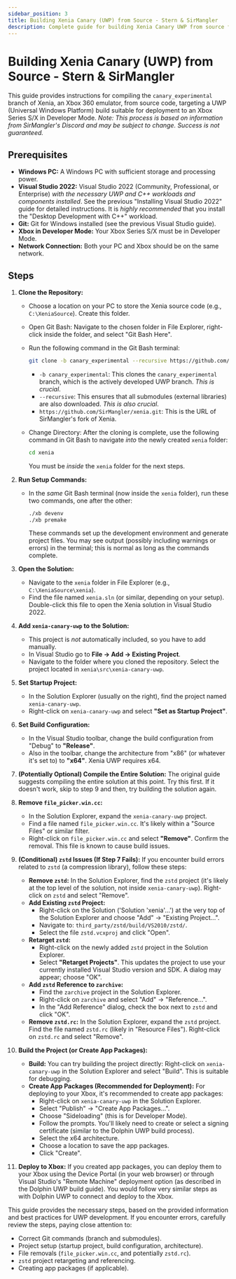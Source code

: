 ```yaml
---
sidebar_position: 3
title: Building Xenia Canary (UWP) from Source - Stern & SirMangler
description: Complete guide for building Xenia Canary UWP from source for Xbox deployment
---
```


# Building Xenia Canary (UWP) from Source - Stern & SirMangler

This guide provides instructions for compiling the `canary_experimental` branch of Xenia, an Xbox 360 emulator, from source code, targeting a UWP (Universal Windows Platform) build suitable for deployment to an Xbox Series S/X in Developer Mode.  *Note: This process is based on information from SirMangler's Discord and may be subject to change. Success is not guaranteed.*

## Prerequisites

*   **Windows PC:** A Windows PC with sufficient storage and processing power.
*   **Visual Studio 2022:**  Visual Studio 2022 (Community, Professional, or Enterprise) *with the necessary UWP and C++ workloads and components installed*.  See the previous "Installing Visual Studio 2022" guide for detailed instructions. It is *highly recommended* that you install the "Desktop Development with C++" workload.
*   **Git:** Git for Windows installed (see the previous Visual Studio guide).
*   **Xbox in Developer Mode:**  Your Xbox Series S/X must be in Developer Mode.
*   **Network Connection:** Both your PC and Xbox should be on the same network.

## Steps

1.  **Clone the Repository:**
    *   Choose a location on your PC to store the Xenia source code (e.g., `C:\XeniaSource`). Create this folder.
    *   Open Git Bash: Navigate to the chosen folder in File Explorer, right-click inside the folder, and select "Git Bash Here".
    *   Run the following command in the Git Bash terminal:

        ```bash
        git clone -b canary_experimental --recursive https://github.com/SirMangler/xenia.git
        ```

        *   `-b canary_experimental`: This clones the `canary_experimental` branch, which is the actively developed UWP branch.  *This is crucial*.
        *   `--recursive`: This ensures that all submodules (external libraries) are also downloaded. *This is also crucial*.
        *   `https://github.com/SirMangler/xenia.git`:  This is the URL of SirMangler's fork of Xenia.

    *   Change Directory:  After the cloning is complete, use the following command in Git Bash to navigate *into* the newly created `xenia` folder:

        ```bash
        cd xenia
        ```
        You must be *inside* the `xenia` folder for the next steps.

2.  **Run Setup Commands:**
    *   In the *same* Git Bash terminal (now inside the `xenia` folder), run these two commands, one after the other:

        ```bash
        ./xb devenv
        ./xb premake
        ```

        These commands set up the development environment and generate project files.  You may see output (possibly including warnings or errors) in the terminal; this is normal as long as the commands complete.

3.  **Open the Solution:**
    *   Navigate to the `xenia` folder in File Explorer (e.g., `C:\XeniaSource\xenia`).
    *   Find the file named `xenia.sln` (or similar, depending on your setup).  Double-click this file to open the Xenia solution in Visual Studio 2022.

4.  **Add `xenia-canary-uwp` to the Solution:**
     *  This project is *not* automatically included, so you have to add manually.
     * In Visual Studio go to **File -> Add -> Existing Project**.
     * Navigate to the folder where you cloned the repository. Select the project located in `xenia\src\xenia-canary-uwp`.

5.  **Set Startup Project:**
    *   In the Solution Explorer (usually on the right), find the project named `xenia-canary-uwp`.
    *   Right-click on `xenia-canary-uwp` and select **"Set as Startup Project"**.

6.  **Set Build Configuration:**
    *   In the Visual Studio toolbar, change the build configuration from "Debug" to **"Release"**.
    *   Also in the toolbar, change the architecture from "x86" (or whatever it's set to) to **"x64"**. Xenia UWP requires x64.

7.  **(Potentially Optional) Compile the Entire Solution:** The original guide suggests compiling the entire solution at this point. Try this first. If it doesn't work, skip to step 9 and then, try building the solution again.

8.  **Remove `file_picker.win.cc`:**
    *   In the Solution Explorer, expand the `xenia-canary-uwp` project.
    *   Find a file named `file_picker.win.cc`.  It's likely within a "Source Files" or similar filter.
    *   Right-click on `file_picker.win.cc` and select **"Remove"**.  Confirm the removal.  This file is known to cause build issues.

9. **(Conditional) `zstd` Issues (If Step 7 Fails):**  If you encounter build errors related to `zstd` (a compression library), follow these steps:

    *   **Remove `zstd`:** In the Solution Explorer, find the `zstd` project (it's likely at the top level of the solution, not inside `xenia-canary-uwp`).  Right-click on `zstd` and select "Remove".
    *   **Add Existing `zstd` Project:**
        *   Right-click on the Solution ('Solution 'xenia'...') at the very top of the Solution Explorer and choose "Add" -> "Existing Project...".
        *   Navigate to: `third_party/zstd/build/VS2010/zstd/`.
        *   Select the file `zstd.vcxproj` and click "Open".
    *   **Retarget `zstd`:**
        *   Right-click on the newly added `zstd` project in the Solution Explorer.
        *   Select **"Retarget Projects"**.  This updates the project to use your currently installed Visual Studio version and SDK. A dialog may appear; choose "OK".
    *   **Add `zstd` Reference to `zarchive`:**
        *   Find the `zarchive` project in the Solution Explorer.
        *   Right-click on `zarchive` and select "Add" -> "Reference...".
        *   In the "Add Reference" dialog, check the box next to `zstd` and click "OK".
    *   **Remove `zstd.rc`:**  In the Solution Explorer, expand the `zstd` project.  Find the file named `zstd.rc` (likely in "Resource Files").  Right-click on `zstd.rc` and select "Remove".

10. **Build the Project (or Create App Packages):**

    *   **Build:**  You can try building the project directly: Right-click on `xenia-canary-uwp` in the Solution Explorer and select "Build".  This is suitable for debugging.
    *   **Create App Packages (Recommended for Deployment):**  For deploying to your Xbox, it's recommended to create app packages:
        *   Right-click on `xenia-canary-uwp` in the Solution Explorer.
        *   Select "Publish" -> "Create App Packages...".
        *   Choose "Sideloading" (this is for Developer Mode).
        *   Follow the prompts. You'll likely need to create or select a signing certificate (similar to the Dolphin UWP build process).
        *   Select the x64 architecture.
        *   Choose a location to save the app packages.
        *   Click "Create".

11. **Deploy to Xbox:** If you created app packages, you can deploy them to your Xbox using the Device Portal (in your web browser) or through Visual Studio's "Remote Machine" deployment option (as described in the Dolphin UWP build guide). You would follow very similar steps as with Dolphin UWP to connect and deploy to the Xbox.

This guide provides the necessary steps, based on the provided information and best practices for UWP development. If you encounter errors, carefully review the steps, paying close attention to:

*   Correct Git commands (branch and submodules).
*   Project setup (startup project, build configuration, architecture).
*   File removals (`file_picker.win.cc`, and potentially `zstd.rc`).
*   `zstd` project retargeting and referencing.
*   Creating app packages (if applicable).
